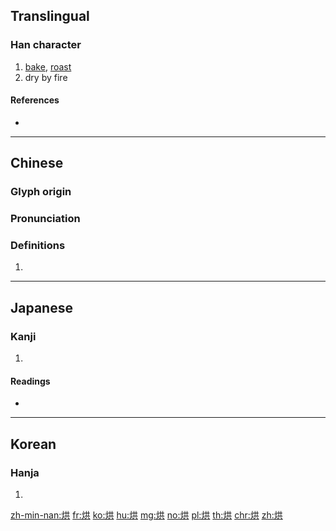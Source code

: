 {{character info/new}}
==Translingual==

===Han character===
{{Han char|rn=86|rad=火|as=06|sn=10|four=94881|canj=FTC|ids=⿰火共}}

# [[bake]], [[roast]]
# dry by fire

====References====
* {{Han ref|kx=0670.170|dkj=19012|dj=1079.090|hdz=32198.170|uh=70D8|ud=28888|bh=AF4D|bd=44877}}

----

==Chinese==
{{zh-forms}}

===Glyph origin===
{{Han etym}}

===Pronunciation===
{{zh-pron
|m=hōng
|ma=Zh-hong.ogg
|c=hung1,hung4,hong3,hung3
|h=pfs=fûng
|md=
|mn=hong/hang
|mn_note=hong - literary; hang - vernacular
|w=
|mc=y
|oc=y
|cat=
}}

===Definitions===
{{zh-hanzi}}

# {{rfdef|lang=zh}}

----

==Japanese==

===Kanji===
{{ja-kanji|grade=|rs=火06}}

# {{defn|lang=ja|sort=火06}}

====Readings====
* {{ja-readings|on=[[こう]] (kō), [[ぐ]] (gu), [[きょう]] (kyō), [[く]] (ku)|kun=[[かがりび]] (kagaribi)}}

----

==Korean==

===Hanja===
{{ko-hanja|hangeul=홍|eumhun=|rv=hong|mr=hong|y=hong}}

# {{defn|lang=ko|sort=火06}}

[[zh-min-nan:烘]]
[[fr:烘]]
[[ko:烘]]
[[hu:烘]]
[[mg:烘]]
[[no:烘]]
[[pl:烘]]
[[th:烘]]
[[chr:烘]]
[[zh:烘]]